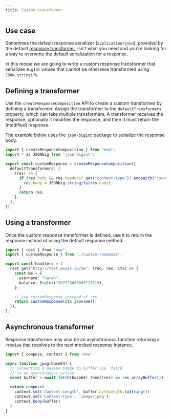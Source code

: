 ```yaml
---
title: Custom transformer
---
```


## Use case

Sometimes the default response serializer (`application/json`), provided by the default [response transformer](https://mswjs.io/docs/basics/response-transformer), isn't what you need and you're looking for a way to overwrite the default serialization for a response.

In this recipe we are going to write a custom response transformer that serializes `BigInt` values that cannot be otherwise transformed using `JSON.stringify`.

## Defining a transformer

Use the `createResponseComposition` API to create a custom transformer by defining a transformer.
Assign the transformer to the `defaultTransformers` property, which can take multiple transformers.
A transformer receives the response, optionally it modifies the response, and then it must return the (modified) response.

The example below uses the `json-bigint` package to serialize the response body.

```ts focusedLines=5-12
import { createResponseComposition } from "msw";
import * as JSONbig from "json-bigint";

export const customResponse = createResponseComposition({
  defaultTransformers: [
    (res) => {
      if (res.body && res.headers?.get("content-type")?.endsWith("json")) {
        res.body = JSONbig.stringify(res.body);
      }
      return res;
    },
  ],
});
```

## Using a transformer

Once the custom response transformer is defined, use it to return the response instead of using the default response method.

```ts
import { rest } from "msw";
import { customResponse } from "./custom-response";

export const handlers = [
  rest.get("http://test.mswjs.io/me", (req, res, ctx) => {
    const me = {
      username: "Sarah",
      balance: BigInt(1597928668063727616),
    };

    // use customResponse instead of res
    return customResponse(ctx.json(me));
  }),
];
```

## Asynchronous transformer

Response transformer may also be an asynchronous function returning a `Promise` that resolves to the next mocked response instance.

```js
import { compose, context } from 'msw'

async function jpeg(base64) {
  // Converting a Base64 image to buffer via `fetch`
  // is an asynchronous action.
  const buffer = await fetch(base64).then((res) => res.arrayBuffer())

  return compose(
    context.set('Content-Length', buffer.byteLength.toString())
    context.set('Content-Type', 'image/jpeg'),
    context.body(buffer)
  )
}
```
